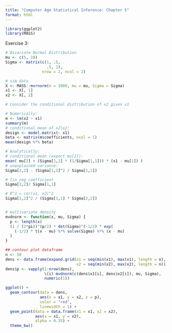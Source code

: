 ```yaml
---
title: "Computer Age Statistical Inference: Chapter 5"
format: html
---
```


```r
library(ggplot2)
library(MASS)
```


Exercise 3:  

```r
# Bivariate Normal Distribution
mu <- c(5, 10)
Sigma <- matrix(c(1, .5,
                  .5, 1),
                nrow = 2, ncol = 2)

# sim data
X <- MASS::mvrnorm(n = 1000, mu = mu, Sigma = Sigma)
x1 <- X[, 1]
x2 <- X[, 2]

# Consider the conditional distribution of x2 given x1

# Numerically:
m <- lm(x2 ~ x1)
summary(m)
# conditional mean of x2|x2:
design <- model.matrix(~ x1)
beta <- matrix(m$coefficients, ncol = 1)
mean(design %*% beta)

# Analytically:
# conditional mean (expect mu[2]):
mean( mu[2] + (Sigma[1,2] * (1/Sigma[1,1])) * (x1 - mu[1]) )
# unexplained variance:
Sigma[2,2] - (Sigma[1,2]^2 / Sigma[1,1])

# lin reg coefficient
Sigma[1,2]/ Sigma[1,1]

# R^2 = cor(x1, x2)^2
Sigma[1,2]^2 / (Sigma[1,1] * Sigma[2,2])


# multivariate density
mvdnorm <- function(x, mu, Sigma) {
  p <- length(x)
  (1 / (2*pi))^(p/2) * det(Sigma)^(-1/2) * exp(
    (-1/2) * t(x - mu) %*% solve(Sigma) %*% (x - mu)
  )
}

## contour plot dataframe
n <- 50
dens <- data.frame(expand.grid(x1 = seq(min(x1), max(x1), length = n),
                               x2 = seq(min(x2), max(x2), length = n)))
dens$p <- vapply(1:nrow(dens),
                 \(i) mvdnorm(c(dens$x1[i], dens$x2[i]), mu, Sigma),
                 numeric(1))

ggplot() +
  geom_contour(data = dens,
               aes(x = x1, y = x2, z = p),
               color = "red",
               linewidth = 1) +
  geom_point(data = data.frame(x1 = x1, x2 = x2),
             aes(x = x1, y = x2),
             alpha = 0.35) +
  theme_bw()

```

